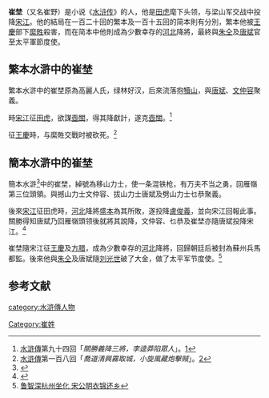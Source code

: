 {{水浒人物 |
 人物姓名 = 崔埜 |
 座次 =  |
 星名 =  |
 绰号 =  移山力士|
 身份 = [[田虎|田虎]]上將、抱犢山第三位頭領|
 使用兵器 = 混铁枪|
 出场回目 = 094 |
 赞诗 = 
头戴紫金嵌宝鱼尾道冠，<br />身穿皂沿边烈火锦鹤氅，<br />腰系杂色彩丝□，<br />足穿云头方赤舄。<br />仗一口锟铁古剑，<br />坐一匹雪花银马。<br />八字眉碧眼落腮胡，<br />四方口声与钟相似。
|}}
'''崔埜'''（又名崔野）是小说《[[水浒传|水浒传]]》的人，他是[[田虎|田虎]]麾下头领，与梁山军交战中投降[[宋江|宋江]]。他的結局在一百二十回的繁本及一百十五回的简本則有分別，繁本他被[[王慶|王慶]]部下[[縻貹|縻貹]]殺害，而在简本中他則成為少數幸存的[[河北|河北]]降將，最終與[[朱仝|朱仝]]及[[唐斌|唐斌]]官至太平軍節度使。

==繁本水滸中的崔埜==

繁本水滸中的崔埜原為高麗人氏，绿林好汉，后來流落抱[[犢山|犢山]]，與[[唐斌|唐斌]]、[[文仲容|文仲容]]聚義。

時[[宋江|宋江]]征[[田虎|田虎]]，欲謀[[壺關|壺關]]，得其降獻計，遂克[[壺關|壺關]]。<ref>[[水滸傳|水滸傳]]第九十四回「''關勝義降三將，李逵莽陷眾人 ''」。[http://zh.wikisource.org/zh-hant/%E6%B0%B4%E6%BB%B8%E5%82%B3/%E7%AC%AC094%E5%9B%9E]{{dead link|date=2017年12月 |bot=InternetArchiveBot |fix-attempted=yes }}</ref>

征[[王慶|王慶]]時，与縻貹交戰时被砍死。<ref>[[水滸傳|水滸傳]]第一百八回「''喬道清興霧取城，小旋風藏炮擊賊 ''」。[http://zh.wikisource.org/zh-hant/%E6%B0%B4%E6%BB%B8%E5%82%B3/%E7%AC%AC108%E5%9B%9E]{{dead link|date=2017年12月 |bot=InternetArchiveBot |fix-attempted=yes }}</ref>

==簡本水滸中的崔埜==
簡本水滸<ref>{{Cite web |url=http://www.guoxue123.com/xiaosuo/jd/shzyzz/index.htm |title=水滸簡本 |access-date=2015-08-30 |archive-date=2020-07-04 |archive-url=https://web.archive.org/web/20200704073550/http://www.guoxue123.com/xiaosuo/jd/shzyzz/index.htm |dead-url=no }}</ref>中的崔埜，綽號為移山力士，使一条混铁枪，有万夫不当之勇，回雁嶺第三位頭領。與撼山力士文仲容、拔山力士唐斌及劈山力士乜恭聚義。

後來[[宋江|宋江]]征田虎時，[[河北|河北]]降將[[盛本|盛本]]為其所敗，遂投降[[盧俊義|盧俊義]]，並向宋江回報此事。關勝得知唐斌乃回雁嶺頭领後就將其說降，文仲容、乜恭及崔埜亦隨唐斌投降宋江。<ref>{{Cite web |url=http://www.guoxue123.com/xiaosuo/jd/shzyzz/089.htm |title=眾英雄大會唐斌 琼郡主配合張清 |access-date=2015-08-30 |archive-date=2019-07-30 |archive-url=https://web.archive.org/web/20190730111233/http://www.guoxue123.com/xiaosuo/jd/shzyzz/089.htm |dead-url=no }}</ref>

崔埜隨宋江征[[王慶|王慶]]及[[方腊|方腊]]，成為少數幸存的[[河北|河北]]降將，回歸朝廷后被封為蘇州兵馬都監。後來他與[[朱仝|朱仝]]及唐斌隨[[刘光世|刘光世]]破了大金，做了太平军节度使。<ref>[http://www.guoxue123.com/xiaosuo/jd/shzyzz/117.htm第一百十四回 鲁智深杭州坐化 宋公明衣锦还乡]{{Dead link|date=2018年5月 |bot=InternetArchiveBot |fix-attempted=no }}</ref>

==参考文献==
<div class="references-small">
<references />
</div>
[[category:水滸傳人物|category:水滸傳人物]]
[[Category:崔姓|Category:崔姓]]